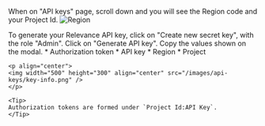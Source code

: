 When on "API keys" page, scroll down and you will see the Region code and your Project Id.
![Region](/images/api-keys/region-project-id.png)

To generate your Relevance API key, click on "Create new secret key", with the role "Admin". 
Click on "Generate API key".
Copy the values shown on the modal.
    * Authorization token
    * API key
    * Region
    * Project

    <p align="center">
    <img width="500" height="300" align="center" src="/images/api-keys/key-info.png" />
    </p>

    <Tip>
    Authorization tokens are formed under `Project Id:API Key`.
    </Tip>